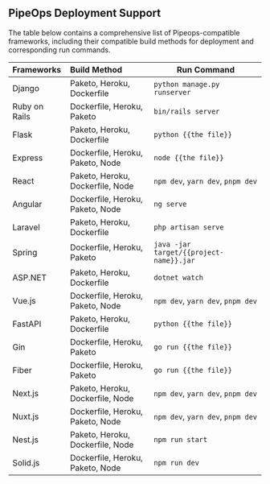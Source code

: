 ## PipeOps Deployment Support
The table below contains a comprehensive list of Pipeops-compatible frameworks, including their compatible build methods for deployment and corresponding run commands.

| Frameworks    | Build Method                        | Run Command                           |
| :------------ | :--------------------------------- | ------------------------------------ |
| Django        | Paketo, Heroku, Dockerfile          | `python manage.py runserver`          |
| Ruby on Rails | Dockerfile, Heroku, Paketo          | `bin/rails server`                    |
| Flask         | Paketo, Heroku, Dockerfile          | `python {{the file}}`                 |
| Express       | Dockerfile, Heroku, Paketo, Node    | `node {{the file}}`                   |
| React         | Paketo, Heroku, Dockerfile, Node    | `npm dev`, `yarn dev`, `pnpm dev`     |
| Angular       | Dockerfile, Heroku, Paketo, Node    | `ng serve`                            |
| Laravel       | Paketo, Heroku, Dockerfile          | `php artisan serve`                   |
| Spring        | Dockerfile, Heroku, Paketo          | `java -jar target/{{project-name}}.jar`|
| ASP.NET       | Paketo, Heroku, Dockerfile          | `dotnet watch`                        |
| Vue.js        | Dockerfile, Heroku, Paketo, Node    | `npm dev`, `yarn dev`, `pnpm dev`     |
| FastAPI       | Paketo, Heroku, Dockerfile          | `python {{the file}}`                 |
| Gin           | Dockerfile, Heroku, Paketo          | `go run {{the file}}`                 |
| Fiber         | Dockerfile, Heroku, Paketo          | `go run {{the file}}`                 |
| Next.js       | Paketo, Heroku, Dockerfile, Node    | `npm dev`, `yarn dev`, `pnpm dev`     |
| Nuxt.js       | Dockerfile, Heroku, Paketo, Node    | `npm dev`, `yarn dev`, `pnpm dev`     |
| Nest.js          | Paketo, Heroku, Dockerfile, Node    | `npm run start`                       |
| Solid.js      | Dockerfile, Heroku, Paketo, Node    | `npm run dev`                         |
